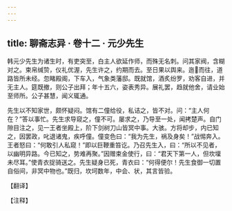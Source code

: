 ```yaml
---
---
---
```

title: 聊斋志异 · 卷十二 · 元少先生
---

韩元少先生为诸生时，有吏突至，白主人欲延作师，而殊无名刺。问其家阀，含糊对之。束帛缄贽，仪礼优渥，先生许之，约期而去。至日果以舆来。迤而往，道路皆所未经。忽睹殿阁，下车入，气象类藩邸。既就馆，酒炙纷罗，劝客自进，并无主人。筵既撤，则公子出拜；年十五六，姿表秀异。展礼罢，趋就他舍，请业始至师所。公子甚慧，闻义辄通。

先生以不知家世，颇怀疑闷。馆有二僮给役，私诘之，皆不对。问：“主人何在？”答以事忙。先生求导窥之，僮不可。屡求之，乃导至一处，闻拷楚声。自门隙目注之，见一王者坐殿上，阶下剑树刀山皆冥中事。大骇。方将却步，内已知之，因罢政，叱退诸鬼，疾呼僮。僮变色曰：“我为先生，祸及身矣！”战惕奔入。王者怒曰：“何敢引人私窥！”即以巨鞭重笞讫。乃召先生入，曰：“所以不见者，以幽明异路。今已知之，势难再聚。”因赠束金使行，曰：“君天下第一人，但坎壈未尽耳。”使青衣捉骑送之。先生疑身已死，青衣曰：“何得便尔！先生食御一切置自俗间，非冥中物也。”既归，坎坷数年，中会、状，其言皆验。

【翻译】

【注释】

